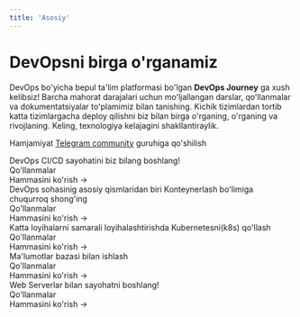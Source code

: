 ```yaml
---
title: 'Asosiy'
---
```



# DevOpsni birga o'rganamiz

DevOps bo'yicha bepul ta'lim platformasi bo'lgan **DevOps Journey** ga xush kelibsiz! Barcha mahorat darajalari uchun moʻljallangan darslar, qoʻllanmalar va dokumentatsiyalar toʻplamimiz bilan tanishing. Kichik tizimlardan tortib katta tizimlargacha deploy qilishni biz bilan birga o'rganing, o'rganing va rivojlaning. Keling, texnologiya kelajagini shakllantiraylik.

Hamjamiyat [Telegram
community](https://t.me/devopsuzb) guruhiga qo'shilish

<div className="mt-8">
  <Tabs items={['CI/CD', 'Konteynerlash', 'Kubernetes(k8s)', 'Database', 'Web Serverlar']}>
    <Tab>
      <div className="mb-8">
        DevOps CI/CD sayohatini biz bilang boshlang!
      </div>
      <div className="mb-4 text-xl font-bold">Qo'llanmalar</div>
      <Cards num={3}>
        <Card
          title="Jenkins CI/CD"
          description="Jenkisn bilan effektiv CI/CD yozishni o'rganamiz"
          icon="▶️"
          href="/guides/ci-cd/jenkins-docker-ci-cd"
        />
        <Card
          title="Jenkins o'rnatish"
          description="Linux Serverlarga Jenkins o'rnatish"
          icon="▶️"
          href="/guides/ci-cd/jenkins-ornatish"
        />
        <Card
          title="Github Action"
          description="Github Action bilan CI/CD yozamiz"
          icon="▶️"
          href="/guides/ci-cd/start-githubactions"
        />
      </Cards>
      <div className="text-right mt-4">
        <Link href="/guides/ci-cd">Hammasini ko'rish -></Link>
      </div>
    </Tab>
    <Tab>
      <div className="mb-8">
        DevOps sohasinig asosiy qismlaridan biri Konteynerlash bo'limiga chuqurroq shong'ing
      </div>
      <div className="mb-4 text-xl font-bold">Qo'llanmalar</div>
      <Cards num={3}>
        <Card
          title="Docker"
          description="Docker o'rnatish va sozlashda birinchi qadam"
          icon="▶️"
          href="/guides/konteyner/docker-ornatish"
        />
        <Card
          title="Loyihalarni konteynerlash"
          description="Loyihalarga Dockerfile yozish"
          icon="▶️"
          href="/guides/konteyner/dockerfile-yozish"
        />
        <Card
          title="Dokcer Swarm"
          description="Docker Swarm bilan ilk qadamlar"
          icon="▶️"
          href="/guides/konteyner/start-dockerswarm"
        />
      </Cards>
      <div className="text-right mt-4">
        <Link href="/guides/konteyner">Hammasini ko'rish -></Link>
      </div>
    </Tab>
    <Tab>
      <div className="mb-8">
      Katta loyihalarni samarali loyihalashtirishda Kubernetesni(k8s) qo'llash
      </div>
      <div className="mb-4 text-xl font-bold">Qo'llanmalar</div>
      <Cards num={3}>
        <Card
          title="Kubernetesga kirish"
          description="Kubernetesga ilk qadamlar"
          icon="▶️"
          href="/guides/k8s/k8s-kirish"
        />
        <Card
          title="Kubernetes Arxitekturasi"
          description="Kubernetes Arxitekturasini o'rganib chiqish"
          icon="▶️"
          href="/guides/k8s/k8s-architecture"
        />
        <Card
          title="Kubernetes Obyektlari"
          description="k8s native obyektlari"
          icon="▶️"
          href="/guides/k8s/k8s-objects"
        />
      </Cards>
      <div className="text-right mt-4">
        <Link href="/guides/k8s">Hammasini ko'rish -></Link>
      </div>
    </Tab>
    <Tab>
      <div className="mb-8">
        Ma'lumotlar bazasi bilan ishlash
      </div>
      <div className="mb-4 text-xl font-bold">Qo'llanmalar</div>
      <Cards num={3}>
        <Card
          title="Postgresql"
          description="Postgresql bilan ishlash"
          icon="▶️"
          href="/guides/database/postgresql-kirish"
        />
        <Card
          title="MySQL"
          description="MySQL bilan ishlash"
          icon="▶️"
          href="/guides/database/start-mysql"
        />
        <Card
          title="MongoDB"
          description="MongoDB nima va undan nima uchun foydalaniladi?"
          icon="▶️"
          href="/guides/database/start-mongodb"
        />
      </Cards>
      <div className="text-right mt-4">
        <Link href="/guides/database">Hammasini ko'rish -></Link>
      </div>
    </Tab>
    <Tab>
      <div className="mb-8">
        Web Serverlar bilan sayohatni boshlang!
      </div>
      <div className="mb-4 text-xl font-bold">Qo'llanmalar</div>
      <Cards num={3}>
        <Card
          title="Load Balancing"
          description="Load Balancingga kirish, tushunchalar va asoslar"
          icon="▶️"
          href="/guides/web-server/load-balancing"
        />
        <Card
          title="NGINX Load Balancing"
          description="NGINXda HTTP va TCP/UDP Load Balancing"
          icon="▶️"
          href="/guides/web-server/nginx-load-balancing"
        />
        <Card
          title="HAProxy Load Balancing"
          description="HAProxy bilan HTTP/TCP load balancing va monitoring"
          icon="▶️"
          href="/guides/web-server/haproxy-load-balancing"
        />
      </Cards>
      <div className="text-right mt-4">
        <Link href="/guides/web-server">Hammasini ko'rish -></Link>
      </div>
    </Tab>
  </Tabs>
</div>

